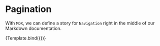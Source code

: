 
<Meta title="MDX/Pagination" component={Pagination} />


# Pagination

With `MDX`, we can define a story for `Navigation` right in the middle of our Markdown documentation.

<Canvas>
  <Story
    name="Default"
    args={{
        page:1
    }}
  >
    {Template.bind({})}
  </Story>
</Canvas>